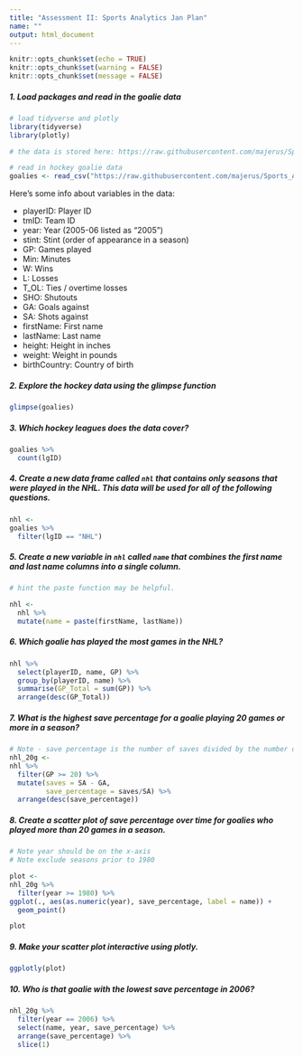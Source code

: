 ```yaml
---
title: "Assessment II: Sports Analytics Jan Plan"
name: ""
output: html_document
---
```


```r
knitr::opts_chunk$set(echo = TRUE)
knitr::opts_chunk$set(warning = FALSE)
knitr::opts_chunk$set(message = FALSE)
```

##### 1. Load packages and read in the goalie data
```r

# load tidyverse and plotly
library(tidyverse)
library(plotly)

# the data is stored here: https://raw.githubusercontent.com/majerus/Sports_Analytics_Course/master/hockey_goalie_data.csv

# read in hockey goalie data
goalies <- read_csv("https://raw.githubusercontent.com/majerus/Sports_Analytics_Course/master/hockey_goalie_data.csv")

```

Here's some info about variables in the data: 

- playerID: Player ID
- tmID: Team ID
- year: Year (2005-06 listed as "2005")
- stint: Stint (order of appearance in a season)
- GP: Games played
- Min: Minutes
- W: Wins
- L: Losses
- T_OL: Ties / overtime losses
- SHO: Shutouts
- GA: Goals against
- SA: Shots against
- firstName: First name
- lastName: Last name
- height: Height in inches
- weight: Weight in pounds
- birthCountry: Country of birth

##### 2. Explore the hockey data using the glimpse function
```r

glimpse(goalies)

```

##### 3. Which hockey leagues does the data cover? 
```r

goalies %>% 
  count(lgID)

```


##### 4. Create a new data frame called `nhl` that contains only seasons that were played in the NHL. This data will be used for all of the following questions. 
```r

nhl <- 
goalies %>% 
  filter(lgID == "NHL")

```


##### 5. Create a new variable in `nhl` called `name` that combines the first name and last name columns into a single column. 

```r
# hint the paste function may be helpful. 

nhl <-
  nhl %>% 
  mutate(name = paste(firstName, lastName))


```

##### 6. Which goalie has played the most games in the NHL?
```r

nhl %>% 
  select(playerID, name, GP) %>%
  group_by(playerID, name) %>% 
  summarise(GP_Total = sum(GP)) %>% 
  arrange(desc(GP_Total))


```

##### 7. What is the highest save percentage for a goalie playing 20 games or more in a season?
```r
# Note - save percentage is the number of saves divided by the number of shots on goal. You will need to calculate the number of saves.
nhl_20g <- 
nhl %>% 
  filter(GP >= 20) %>% 
  mutate(saves = SA - GA,
         save_percentage = saves/SA) %>% 
  arrange(desc(save_percentage))
```

##### 8. Create a scatter plot of save percentage over time for goalies who played more than 20 games in a season. 
```r
# Note year should be on the x-axis 
# Note exclude seasons prior to 1980 

plot <- 
nhl_20g %>% 
  filter(year >= 1980) %>% 
ggplot(., aes(as.numeric(year), save_percentage, label = name)) +
  geom_point()

plot

```

##### 9. Make your scatter plot interactive using plotly.  
```r

ggplotly(plot)

```

##### 10. Who is that goalie with the lowest save percentage in 2006?  
```r
nhl_20g %>% 
  filter(year == 2006) %>% 
  select(name, year, save_percentage) %>% 
  arrange(save_percentage) %>% 
  slice(1)
  


```

